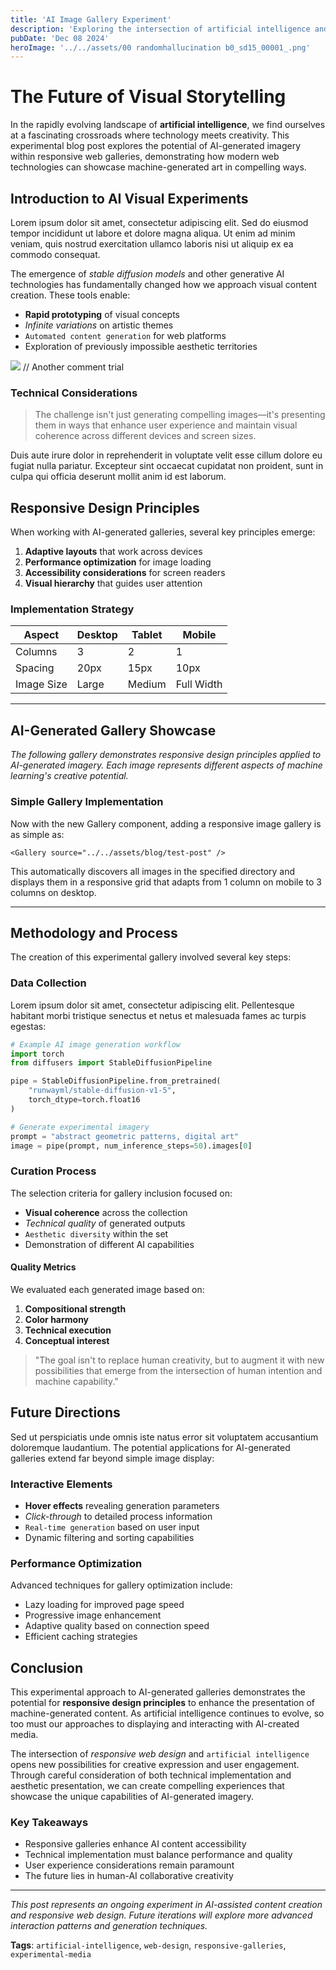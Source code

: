```yaml
---
title: 'AI Image Gallery Experiment'
description: 'Exploring the intersection of artificial intelligence and visual storytelling through responsive web galleries'
pubDate: 'Dec 08 2024'
heroImage: '../../assets/00 randomhallucination b0_sd15_00001_.png'
---
```



# The Future of Visual Storytelling

In the rapidly evolving landscape of **artificial intelligence**, we find ourselves at a fascinating crossroads where technology meets creativity. This experimental blog post explores the potential of AI-generated imagery within responsive web galleries, demonstrating how modern web technologies can showcase machine-generated art in compelling ways.

## Introduction to AI Visual Experiments

Lorem ipsum dolor sit amet, consectetur adipiscing elit. Sed do eiusmod tempor incididunt ut labore et dolore magna aliqua. Ut enim ad minim veniam, quis nostrud exercitation ullamco laboris nisi ut aliquip ex ea commodo consequat.

The emergence of *stable diffusion models* and other generative AI technologies has fundamentally changed how we approach visual content creation. These tools enable:

- **Rapid prototyping** of visual concepts
- *Infinite variations* on artistic themes  
- `Automated content generation` for web platforms
- Exploration of previously impossible aesthetic territories

![](../../assets/blog/test-post/00%20randomhallucination%20b1_sd15_00001_.png)
// Another comment trial

### Technical Considerations

> The challenge isn't just generating compelling images—it's presenting them in ways that enhance user experience and maintain visual coherence across different devices and screen sizes.

Duis aute irure dolor in reprehenderit in voluptate velit esse cillum dolore eu fugiat nulla pariatur. Excepteur sint occaecat cupidatat non proident, sunt in culpa qui officia deserunt mollit anim id est laborum.

## Responsive Design Principles

When working with AI-generated galleries, several key principles emerge:

1. **Adaptive layouts** that work across devices
2. **Performance optimization** for image loading
3. **Accessibility considerations** for screen readers
4. **Visual hierarchy** that guides user attention

### Implementation Strategy

| Aspect | Desktop | Tablet | Mobile |
|--------|---------|--------|--------|
| Columns | 3 | 2 | 1 |
| Spacing | 20px | 15px | 10px |
| Image Size | Large | Medium | Full Width |

---

## AI-Generated Gallery Showcase

*The following gallery demonstrates responsive design principles applied to AI-generated imagery. Each image represents different aspects of machine learning's creative potential.*

<Gallery source="../../assets/blog/test-post" />

### Simple Gallery Implementation

Now with the new Gallery component, adding a responsive image gallery is as simple as:

```mdx
<Gallery source="../../assets/blog/test-post" />
```

This automatically discovers all images in the specified directory and displays them in a responsive grid that adapts from 1 column on mobile to 3 columns on desktop.

---

## Methodology and Process

The creation of this experimental gallery involved several key steps:

### Data Collection
Lorem ipsum dolor sit amet, consectetur adipiscing elit. Pellentesque habitant morbi tristique senectus et netus et malesuada fames ac turpis egestas:

```python
# Example AI image generation workflow
import torch
from diffusers import StableDiffusionPipeline

pipe = StableDiffusionPipeline.from_pretrained(
    "runwayml/stable-diffusion-v1-5",
    torch_dtype=torch.float16
)

# Generate experimental imagery
prompt = "abstract geometric patterns, digital art"
image = pipe(prompt, num_inference_steps=50).images[0]
```

### Curation Process

The selection criteria for gallery inclusion focused on:

- **Visual coherence** across the collection
- *Technical quality* of generated outputs
- `Aesthetic diversity` within the set
- Demonstration of different AI capabilities

#### Quality Metrics

We evaluated each generated image based on:

1. **Compositional strength**
2. **Color harmony**  
3. **Technical execution**
4. **Conceptual interest**

> "The goal isn't to replace human creativity, but to augment it with new possibilities that emerge from the intersection of human intention and machine capability."

## Future Directions

Sed ut perspiciatis unde omnis iste natus error sit voluptatem accusantium doloremque laudantium. The potential applications for AI-generated galleries extend far beyond simple image display:

### Interactive Elements
- **Hover effects** revealing generation parameters
- *Click-through* to detailed process information
- `Real-time generation` based on user input
- Dynamic filtering and sorting capabilities

### Performance Optimization

Advanced techniques for gallery optimization include:

- Lazy loading for improved page speed
- Progressive image enhancement
- Adaptive quality based on connection speed
- Efficient caching strategies

## Conclusion

This experimental approach to AI-generated galleries demonstrates the potential for **responsive design principles** to enhance the presentation of machine-generated content. As artificial intelligence continues to evolve, so too must our approaches to displaying and interacting with AI-created media.

The intersection of *responsive web design* and `artificial intelligence` opens new possibilities for creative expression and user engagement. Through careful consideration of both technical implementation and aesthetic presentation, we can create compelling experiences that showcase the unique capabilities of AI-generated imagery.

### Key Takeaways

- Responsive galleries enhance AI content accessibility
- Technical implementation must balance performance and quality  
- User experience considerations remain paramount
- The future lies in human-AI collaborative creativity

---

*This post represents an ongoing experiment in AI-assisted content creation and responsive web design. Future iterations will explore more advanced interaction patterns and generation techniques.*

**Tags**: `artificial-intelligence`, `web-design`, `responsive-galleries`, `experimental-media`
